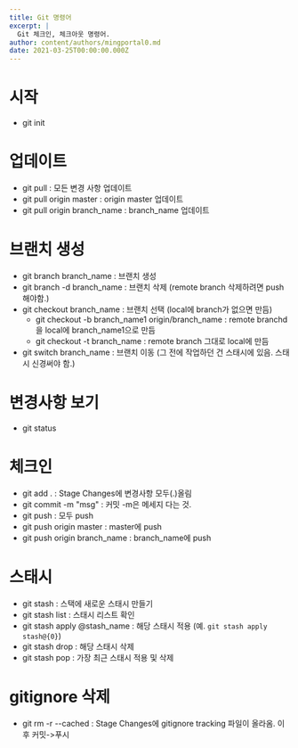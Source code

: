 ```yaml
---
title: Git 명령어
excerpt: |
  Git 체크인, 체크아웃 명령어.
author: content/authors/mingportal0.md
date: 2021-03-25T00:00:00.000Z
---
```


# 시작

* git init

# 업데이트

* git pull : 모든 변경 사항 업데이트
* git pull origin master : origin master 업데이트
* git pull origin branch\_name : branch\_name 업데이트

# 브랜치 생성

* git branch branch\_name : 브랜치 생성
* git branch -d branch\_name : 브랜치 삭제 (remote branch 삭제하려면 push해야함.)
* git checkout branch\_name : 브랜치 선택 (local에 branch가 없으면 만듬)
  * git checkout -b branch\_name1  origin/branch\_name : remote branchd을 local에 branch\_name1으로 만듬
  * git checkout -t branch\_name  : remote branch 그대로 local에 만듬
* git switch branch\_name : 브랜치 이동 (그 전에 작업하던 건 스태시에 있음. 스태시 신경써야 함.)

# 변경사항 보기

* git status

# 체크인

* git add . : Stage Changes에 변경사항 모두(.)올림
* git commit -m "msg" : 커밋 -m은 메세지 다는 것.
* git push : 모두 push
* git push origin master : master에 push
* git push origin branch\_name : branch\_name에 push

# 스태시

* git stash : 스택에 새로운 스태시 만들기
* git stash list : 스태시 리스트 확인
* git stash apply @stash\_name : 해당 스태시 적용 (예. `git stash apply stash@{0}`)
* git stash drop : 해당 스태시 삭제
* git stash pop : 가장 최근 스태시 적용 및 삭제

# gitignore 삭제

* git rm -r --cached : Stage Changes에 gitignore tracking 파일이 올라옴. 이후 커밋->푸시

